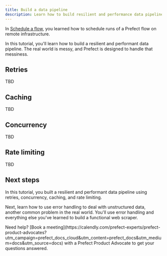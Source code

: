 ```yaml
---
title: Build a data pipeline
description: Learn how to build resilient and performance data pipelines with Prefect.
---
```


In [Schedule a flow](/3.0/get-started/schedule), you learned how to schedule runs of a Prefect flow on remote infrastructure.

In this tutorial, you'll learn how to build a resilient and performant data pipeline.
The real world is messy, and Prefect is designed to handle that messiness.

## Retries

TBD

## Caching

TBD

## Concurrency

TBD

## Rate limiting

TBD

## Next steps

In this tutorial, you built a resilient and performant data pipeline using retries, concurrency, caching, and rate limiting.

Next, learn how to use error handling to deal with unstructured data, another common problem in the real world.
You'll use error handling and everything else you've learned to build a functional web scraper.

<Tip>
Need help? [Book a meeting](https://calendly.com/prefect-experts/prefect-product-advocates?utm_campaign=prefect_docs_cloud&utm_content=prefect_docs&utm_medium=docs&utm_source=docs) with a Prefect Product Advocate to get your questions answered.
</Tip>
